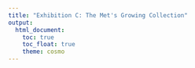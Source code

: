 ```yaml
---
title: "Exhibition C: The Met's Growing Collection"
output: 
  html_document:
    toc: true
    toc_float: true
    theme: cosmo
---
```

